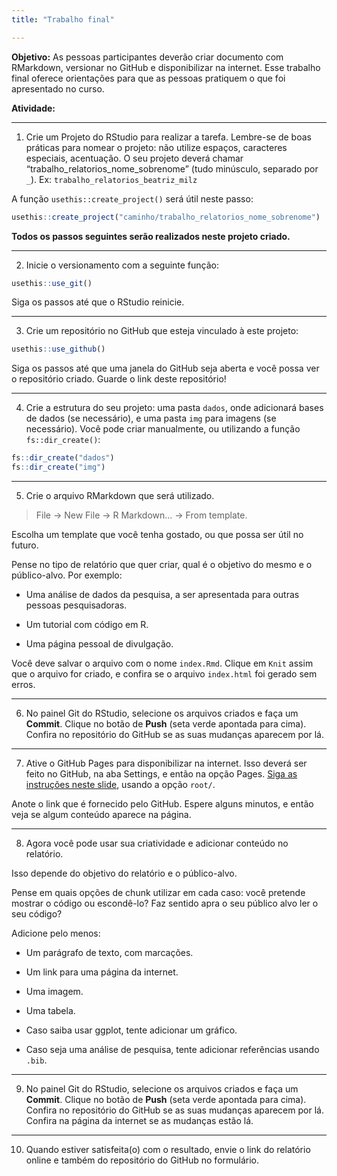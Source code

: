 ```yaml
---
title: "Trabalho final"

---
```


**Objetivo:** As pessoas participantes deverão criar documento com RMarkdown,  versionar no GitHub e disponibilizar na internet. Esse trabalho final oferece orientações para que as pessoas pratiquem o que foi apresentado no curso.



**Atividade:**

---

1) Crie um Projeto do RStudio para realizar a tarefa. Lembre-se de boas práticas para nomear o projeto: não utilize espaços, caracteres especiais, acentuação. O seu projeto deverá chamar "trabalho_relatorios_nome_sobrenome" (tudo minúsculo, separado por `_`). Ex: `trabalho_relatorios_beatriz_milz` 

A função `usethis::create_project()` será útil neste passo:

```r
usethis::create_project("caminho/trabalho_relatorios_nome_sobrenome")
```


**Todos os passos seguintes serão realizados neste projeto criado.**

---

2) Inicie o versionamento com a seguinte função:

```r
usethis::use_git()
```

Siga os passos até que o RStudio reinicie.

---

3) Crie um repositório no GitHub que esteja vinculado à este projeto:

```r
usethis::use_github()
```

Siga os passos até que uma janela do GitHub seja aberta e você possa ver o repositório criado. Guarde o link deste repositório!

---

4) Crie a estrutura do seu projeto: uma pasta `dados`, onde adicionará bases de dados (se necessário), e uma pasta `img` para imagens (se necessário). Você pode criar manualmente, ou utilizando a função `fs::dir_create()`:

```r
fs::dir_create("dados")
fs::dir_create("img")
```

---

5) Crie o arquivo RMarkdown que será utilizado. 

> File -> New File -> R Markdown... -> From template.

Escolha um template que você tenha gostado, ou que possa ser útil no futuro.

Pense no tipo de relatório que quer criar, qual é o objetivo do mesmo e o público-alvo. Por exemplo:

  - Uma análise de dados da pesquisa, a ser apresentada para outras pessoas pesquisadoras.
  
  - Um tutorial com código em R.
  
  - Uma página pessoal de divulgação.


Você deve salvar o arquivo com o nome `index.Rmd`. Clique em `Knit` assim que o arquivo for criado, e confira se o arquivo `index.html` foi gerado sem erros.

---

6) No painel Git do RStudio, selecione os arquivos criados e faça um **Commit**. Clique no botão de **Push** (seta verde apontada para cima). Confira no repositório do GitHub se as suas mudanças aparecem por lá.

---

7) Ative o GitHub Pages para disponibilizar na internet. Isso deverá ser feito no GitHub, na aba Settings, e então na opção Pages. [Siga as instruções neste slide](https://beatrizmilz.github.io/2022-curso-de-verao-ime-usp-relatorios/slides/#githubpages), usando a opção `root/`. 

Anote o link que é fornecido pelo GitHub. Espere alguns minutos, e então veja se algum conteúdo aparece na página.


---

8) Agora você pode usar sua criatividade e adicionar conteúdo no relatório. 

Isso depende do objetivo do relatório e o público-alvo. 

Pense em quais opções de chunk utilizar em cada caso: você pretende mostrar o código ou escondê-lo? Faz sentido apra o seu público alvo ler o seu código?

Adicione pelo menos:

  - Um parágrafo de texto, com marcações.

  - Um link para uma página da internet.
  
  - Uma imagem.
  
  - Uma tabela.
  
  - Caso saiba usar ggplot, tente adicionar um gráfico.
  
  - Caso seja uma análise de pesquisa, tente adicionar referências usando `.bib`.
  
---

9) No painel Git do RStudio, selecione os arquivos criados e faça um **Commit**. Clique no botão de **Push** (seta verde apontada para cima). Confira no repositório do GitHub se as suas mudanças aparecem por lá. Confira na página da internet se as mudanças estão lá.


---

10) Quando estiver satisfeita(o) com o resultado, envie o link do relatório online e também do repositório do GitHub no formulário.
